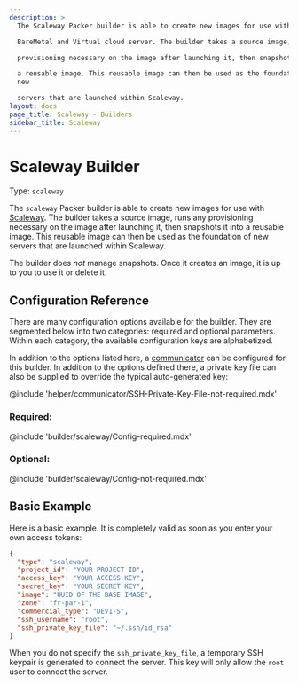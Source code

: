 ```yaml
---
description: >
  The Scaleway Packer builder is able to create new images for use with Scaleway

  BareMetal and Virtual cloud server. The builder takes a source image, runs any

  provisioning necessary on the image after launching it, then snapshots it into

  a reusable image. This reusable image can then be used as the foundation of
  new

  servers that are launched within Scaleway.
layout: docs
page_title: Scaleway - Builders
sidebar_title: Scaleway
---
```


# Scaleway Builder

Type: `scaleway`

The `scaleway` Packer builder is able to create new images for use with
[Scaleway](https://www.scaleway.com). The builder takes a source image, runs
any provisioning necessary on the image after launching it, then snapshots it
into a reusable image. This reusable image can then be used as the foundation
of new servers that are launched within Scaleway.

The builder does _not_ manage snapshots. Once it creates an image, it is up to
you to use it or delete it.

## Configuration Reference

There are many configuration options available for the builder. They are
segmented below into two categories: required and optional parameters. Within
each category, the available configuration keys are alphabetized.

In addition to the options listed here, a
[communicator](/docs/templates/communicator) can be configured for this
builder. In addition to the options defined there, a private key file
can also be supplied to override the typical auto-generated key:

@include 'helper/communicator/SSH-Private-Key-File-not-required.mdx'

### Required:

@include 'builder/scaleway/Config-required.mdx'

### Optional:

@include 'builder/scaleway/Config-not-required.mdx'

## Basic Example

Here is a basic example. It is completely valid as soon as you enter your own
access tokens:

```json
{
  "type": "scaleway",
  "project_id": "YOUR PROJECT ID",
  "access_key": "YOUR ACCESS KEY",
  "secret_key": "YOUR SECRET KEY",
  "image": "UUID OF THE BASE IMAGE",
  "zone": "fr-par-1",
  "commercial_type": "DEV1-S",
  "ssh_username": "root",
  "ssh_private_key_file": "~/.ssh/id_rsa"
}
```

When you do not specify the `ssh_private_key_file`, a temporary SSH keypair
is generated to connect the server. This key will only allow the `root` user to
connect the server.
